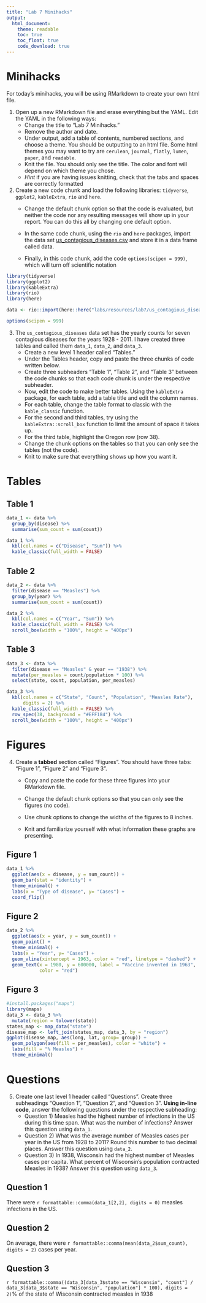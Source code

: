 ```yaml
---
title: "Lab 7 Minihacks"
output:
  html_document: 
    theme: readable
    toc: true
    toc_float: true
    code_download: true
---
```


# Minihacks

For today's minihacks, you will be using RMarkdown to create your own html file.

1.  Open up a new RMarkdown file and erase everything but the YAML. Edit the YAML in the following ways:
    -   Change the title to "Lab 7 Minihacks."
    -   Remove the author and date.
    -   Under output, add a table of contents, numbered sections, and choose a theme. You should be outputting to an html file. Some html themes you may want to try are `cerulean`, `journal`, `flatly`, `lumen`, `paper`, and `readable`.
    -   Knit the file. You should only see the title. The color and font will depend on which theme you chose.
    -   *Hint* if you are having issues knitting, check that the tabs and spaces are correctly formatted
2.  Create a new code chunk and load the following libraries: `tidyverse`, `ggplot2`, `kableExtra`, `rio` and `here`.
    -   Change the default chunk option so that the code is evaluated, but neither the code nor any resulting messages will show up in your report. You can do this all by changing one default option.

    -   In the same code chunk, using the `rio` and `here` packages, import the data set [us_contagious_diseases.csv](resources/lab7/us_contagious_diseases.csv) and store it in a data frame called data.

    -   Finally, in this code chunk, add the code `options(scipen = 999)`, which will turn off scientific notation
    

```r
library(tidyverse)
library(ggplot2)
library(kableExtra)
library(rio)
library(here)

data <- rio::import(here::here("labs/resources/lab7/us_contagious_diseases.csv"))

options(scipen = 999)
```

3.  The `us_contagious_diseases` data set has the yearly counts for seven contagious diseases for the years 1928 - 2011. I have created three tables and called them `data_1`, `data_2`, and `data_3`.
    -   Create a new level 1 header called "Tables."
    -   Under the Tables header, copy and paste the three chunks of code written below.
    -   Create three subheaders "Table 1", "Table 2", and "Table 3" between the code chunks so that each code chunk is under the respective subheader.
    -   Now, edit the code to make better tables. Using the `kableExtra` package, for each table, add a table title and edit the column names.
    -   For each table, change the table format to classic with the `kable_classic` function.
    -   For the second and third tables, try using the `kableExtra::scroll_box` function to limit the amount of space it takes up.
    -   For the third table, highlight the Oregon row (row 38).
    -   Change the chunk options on the tables so that you can only see the tables (not the code).
    -   Knit to make sure that everything shows up how you want it.
    
# Tables

## Table 1

```r
data_1 <- data %>% 
  group_by(disease) %>% 
  summarise(sum_count = sum(count)) 

data_1 %>% 
  kbl(col.names = c("Disease", "Sum")) %>% 
  kable_classic(full_width = FALSE)
```

## Table 2

```r
data_2 <- data %>% 
  filter(disease == "Measles") %>% 
  group_by(year) %>% 
  summarise(sum_count = sum(count))

data_2 %>% 
  kbl(col.names = c("Year", "Sum")) %>% 
  kable_classic(full_width = FALSE) %>% 
  scroll_box(width = "100%", height = "400px")
```

## Table 3

```r
data_3 <- data %>% 
  filter(disease == "Measles" & year == "1938") %>%
  mutate(per_measles = count/population * 100) %>% 
  select(state, count, population, per_measles) 

data_3 %>% 
  kbl(col.names = c("State", "Count", "Population", "Measles Rate"),
      digits = 2) %>% 
  kable_classic(full_width = FALSE) %>% 
  row_spec(38, background = "#EFF184") %>% 
  scroll_box(width = "100%", height = "400px")
```

# Figures {.tabset .tabset-fade .tabset-pills}
     
4.  Create a **tabbed** section called "Figures". You should have three tabs: "Figure 1", "Figure 2" and "Figure 3".
    -   Copy and paste the code for these three figures into your RMarkdown file.
    -   Change the default chunk options so that you can only see the figures (no code).

    -   Use chunk options to change the widths of the figures to 8 inches.

    -   Knit and familiarize yourself with what information these graphs are presenting.


## Figure 1

```r
data_1 %>% 
  ggplot(aes(x = disease, y = sum_count)) +
  geom_bar(stat = "identity") +
  theme_minimal() +
  labs(x = "Type of disease", y= "Cases") + 
  coord_flip()
```

## Figure 2

```r
data_2 %>% 
  ggplot(aes(x = year, y = sum_count)) +
  geom_point() +
  theme_minimal() +
  labs(x = "Year", y= "Cases") +
  geom_vline(xintercept = 1963, color = "red", linetype = "dashed") + 
  geom_text(x = 1980, y = 600000, label = "Vaccine invented in 1963", 
            color = "red")
```

## Figure 3

```r
#install.packages("maps")
library(maps)
data_3 <- data_3 %>% 
  mutate(region = tolower(state))
states_map <- map_data("state")
disease_map <- left_join(states_map, data_3, by = "region")
ggplot(disease_map, aes(long, lat, group= group)) +
  geom_polygon(aes(fill = per_measles), color = "white") +
  labs(fill = "% Measles") +
  theme_minimal()
```

# Questions

5.  Create one last level 1 header called "Questions". Create three subheadings "Question 1", "Question 2", and "Question 3". **Using in-line code**, answer the following questions under the respective subheading:
    -   Question 1) Measles had the highest number of infections in the US during this time span. What was the number of infections? Answer this question using `data_1`.
    -   Question 2) What was the average number of Measles cases per year in the US from 1928 to 2011? Round this number to two decimal places. Answer this question using `data_2`.
    -   Question 3) In 1938, Wisconsin had the highest number of Measles cases per capita. What percent of Wisconsin's population contracted Measles in 1938? Answer this question using `data_3`.

## Question 1

There were `r formattable::comma(data_1[2,2], digits = 0)` measles infections in the US.

## Question 2

On average, there were `r formattable::comma(mean(data_2$sum_count), digits = 2)` cases per year.

## Question 3

`r formattable::comma((data_3[data_3$state == "Wisconsin", "count"] / data_3[data_3$state == "Wisconsin", "population"] * 100), digits = 2)`% of the state of Wisconsin contracted measles in 1938

